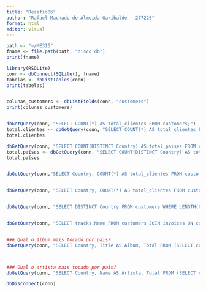 ---
title: "Desafio06"
author: "Rafael Machado de Almeida Garibalde - 277225"
format: html
editor: visual
---

```{r}
path <- "~/ME315"
fname <- file.path(path, "disco.db")
print(fname)

```

```{r}
library(RSQLite)
conn <- dbConnect(SQLite(), fname)
tabelas <- dbListTables(conn)
print(tabelas)


colunas_customers <- dbListFields(conn, "customers")
print(colunas_customers)


dbGetQuery(conn, "SELECT COUNT(*) AS total_clientes FROM customers;")
total.clientes <- dbGetQuery(conn, "SELECT COUNT(*) AS total_clientes FROM customers;")[[1]]
total.clientes

dbGetQuery(conn, "SELECT COUNT(DISTINCT Country) AS total_paises FROM customers;")
total.países <- dbGetQuery(conn, "SELECT COUNT(DISTINCT Country) AS total_paises FROM customers;")[[1]]
total.países


dbGetQuery(conn,"SELECT Country, COUNT(*) AS total_clientes FROM customers GROUP BY Country ORDER BY total_clientes DESC;")


dbGetQuery(conn, "SELECT Country, COUNT(*) AS total_clientes FROM customers GROUP BY Country ORDER BY total_clientes DESC LIMIT 5;")


dbGetQuery(conn, "SELECT DISTINCT Country FROM customers WHERE LENGTH(Country)=6;")


dbGetQuery(conn, "SELECT tracks.Name FROM customers JOIN invoices ON customers.CustomerId = invoices.CustomerId JOIN invoice_items ON invoices.InvoiceId = invoice_items.InvoiceId JOIN tracks ON invoice_items.TrackId = tracks.TrackId WHERE customers.Country = 'Brazil';")


### Qual o álbum mais tocado por pais?
dbGetQuery(conn, "SELECT Country, Title AS Album, Total FROM (SELECT customers.Country, albums.Title, COUNT(*) AS Total, ROW_NUMBER() OVER(PARTITION BY customers.Country ORDER BY COUNT(*) DESC) AS rn FROM customers JOIN invoices ON customers.CustomerId = invoices.CustomerId JOIN invoice_items ON invoices.InvoiceId = invoice_items.InvoiceId JOIN tracks ON invoice_items.TrackId = tracks.TrackId JOIN albums ON tracks.AlbumId = albums.AlbumId GROUP BY customers.Country, albums.Title) WHERE rn=1;")



### Qual o artista mais tocado por pais?
dbGetQuery(conn, "SELECT Country, Name AS Artista, Total FROM (SELECT customers.Country, artists.Name, COUNT(*) AS Total, ROW_NUMBER() OVER(PARTITION BY customers.Country ORDER BY COUNT(*) DESC) AS rn FROM customers JOIN invoices ON customers.CustomerId = invoices.CustomerId JOIN invoice_items ON invoices.InvoiceId = invoice_items.InvoiceId JOIN tracks ON invoice_items.TrackId = tracks.TrackId JOIN albums ON tracks.AlbumId = albums.AlbumId JOIN artists ON albums.ArtistId = artists.ArtistId GROUP BY customers.Country, artists.Name) WHERE rn=1;")

dbDisconnect(conn)
```

